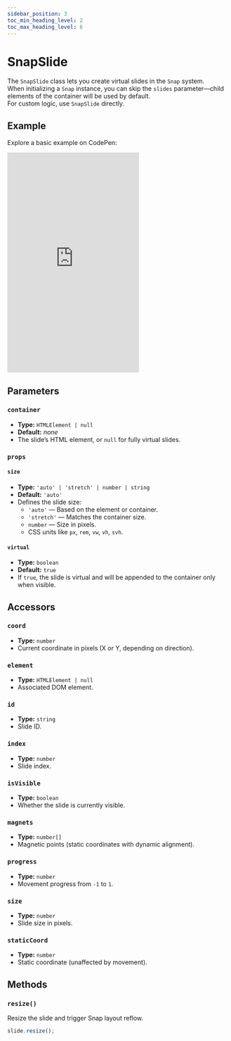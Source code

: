 ```yaml
---
sidebar_position: 3
toc_min_heading_level: 2  
toc_max_heading_level: 6
---
```


# SnapSlide

The `SnapSlide` class lets you create virtual slides in the `Snap` system.  
When initializing a `Snap` instance, you can skip the `slides` parameter—child elements of the container will be used by default.  
For custom logic, use `SnapSlide` directly.

## Example

Explore a basic example on CodePen:

<iframe 
  height="500"
  style={{
    width: '100%'
  }} 
  scrolling="no" 
  title="Vevet Example"
  src="https://codepen.io/anton-bobrov/embed/azONLzb?default-tab=result"
  frameborder="no"
  loading="lazy"
  allowtransparency="true"
  allowfullscreen="true"
>
  See the Pen <a href="https://codepen.io/anton-bobrov/pen/azONLzb">Vevet Example</a> by Anton Bobrov.
</iframe>



## Parameters

### `container`

- **Type:** `HTMLElement | null`  
- **Default:** _none_  
- The slide’s HTML element, or `null` for fully virtual slides.

### `props`

#### `size`

- **Type:** `'auto' | 'stretch' | number | string`  
- **Default:** `'auto'`  
- Defines the slide size:
  - `'auto'` — Based on the element or container.
  - `'stretch'` — Matches the container size.
  - `number` — Size in pixels.
  - CSS units like `px`, `rem`, `vw`, `vh`, `svh`.

#### `virtual`

- **Type:** `boolean`  
- **Default:** `true`  
- If `true`, the slide is virtual and will be appended to the container only when visible.

## Accessors

### `coord`

- **Type:** `number`  
- Current coordinate in pixels (X or Y, depending on direction).

### `element`

- **Type:** `HTMLElement | null`  
- Associated DOM element.

### `id`

- **Type:** `string`  
- Slide ID.

### `index`

- **Type:** `number`  
- Slide index.

### `isVisible`

- **Type:** `boolean`  
- Whether the slide is currently visible.

### `magnets`

- **Type:** `number[]`  
- Magnetic points (static coordinates with dynamic alignment).

### `progress`

- **Type:** `number`  
- Movement progress from `-1` to `1`.

### `size`

- **Type:** `number`  
- Slide size in pixels.

### `staticCoord`

- **Type:** `number`  
- Static coordinate (unaffected by movement).

## Methods

### `resize()`

Resize the slide and trigger Snap layout reflow.

```ts
slide.resize();
